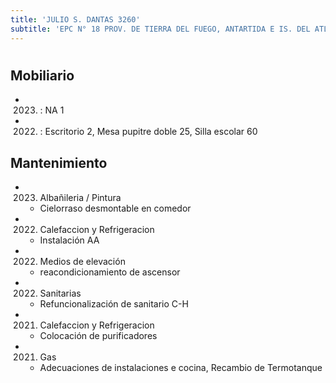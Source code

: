 ```yaml
---
title: 'JULIO S. DANTAS 3260'
subtitle: 'EPC N° 18 PROV. DE TIERRA DEL FUEGO, ANTARTIDA E IS. DEL ATLANT. SUR - JINA(EPCJS 18/17°) ALICIA M. DE JUSTO'
---
```


#


## Mobiliario

*  (2023) : NA 1 

*  (2022) : Escritorio 2, Mesa pupitre doble 25, Silla escolar 60 





## Mantenimiento

*  (2023) Albañileria / Pintura 
    + Cielorraso desmontable en comedor

*  (2022) Calefaccion y Refrigeracion 
    + Instalación AA

*  (2022) Medios de elevación 
    + reacondicionamiento de ascensor

*  (2022) Sanitarias 
    + Refuncionalización de sanitario C-H

*  (2021) Calefaccion y Refrigeracion 
    + Colocación de purificadores

*  (2021) Gas 
    + Adecuaciones de instalaciones e cocina, Recambio de Termotanque



